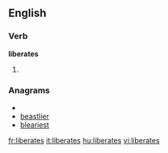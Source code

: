 
==English==

===Verb===
'''liberates'''

# {{third-person singular of|[[liberate]]}}

===Anagrams===
* {{alphagram|abeeilrst}}
* [[beastlier#English|beastlier]]
* [[bleariest#English|bleariest]]

[[fr:liberates]]
[[it:liberates]]
[[hu:liberates]]
[[vi:liberates]]
